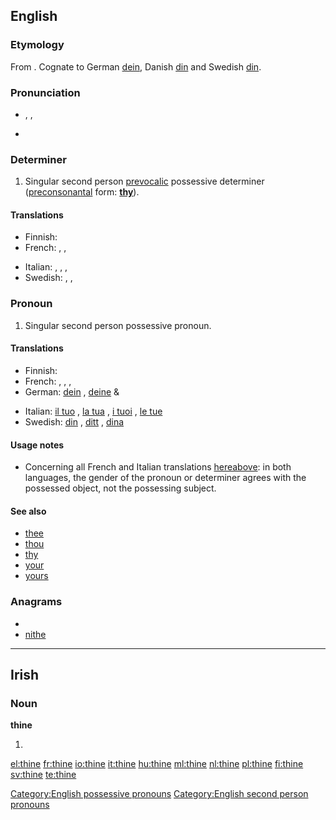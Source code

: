 {{wikipedia}}
==English==

===Etymology===
From {{etyl|ang|en}} {{term|þīn||lang=ang}}. Cognate to German [[dein]], Danish [[din]] and Swedish [[din]].

===Pronunciation===
* {{enPR|/<i>th</i>īn/}}, {{IPA|/ðæin/}}, {{SAMPA|/Dain/}}
* {{audio|en-us-thine.ogg|Audio (US)}}
*: {{rhymes|aɪn}}

===Determiner===
{{en-det|your}}

# {{archaic}} Singular second person [[prevocalic]] possessive determiner ([[preconsonantal]] form: '''[[thy]]''').

====Translations====
{{trans-top|possessive determiner}}
* Finnish: {{t+|fi|sinun}}
* French: {{t+|fr|ton|m|s}}, {{t+|fr|ta|f|s}}, {{t+|fr|tes|p}}
{{trans-mid}}
* Italian: {{t+|it|tuo|m|s}}, {{t+|it|tua|f|s}}, {{t+|it|tuoi|m|p}}, {{t+|it|tue|f|p}}
* Swedish: {{t+|sv|din|c|s}}, {{t+|sv|ditt|n|s}}, {{t+|sv|dina|p}}
{{trans-bottom}}

===Pronoun===
{{en-pron|yours}}

# {{archaic}} Singular second person possessive pronoun.

====Translations====
{{trans-top|possessive pronoun}}
* Finnish: {{t+|fi|sinun}}
* French: {{t+|fr|le tien|m|s}}, {{t+|fr|la tienne|f|s}}, {{t+|fr|les tiens|m|p}}, {{t+|fr|les tiennes|f|p}}
* German: [[dein]] {{m}}{{s}}, [[deine]] {{p}} & {{f}}{{s}}
{{trans-mid}}
* Italian: [[il tuo]] {{m}}{{s}}, [[la tua]] {{f}}{{s}}, [[i tuoi]] {{m}}{{p}}, [[le tue]]
* Swedish: [[din]] {{c}}{{s}}, [[ditt]] {{n}}{{s}}, [[dina]] {{p}} {{f}}{{p}}
{{trans-bottom}}

====Usage notes====
* Concerning all French and Italian translations [[hereabove]]: in both languages, the gender of the pronoun or determiner agrees with the possessed object, not the possessing subject.

====See also====
* [[thee]]
* [[thou]]
* [[thy]]
* [[your]]
* [[yours]]

===Anagrams===
* {{alphagram|ehint}}
* [[nithe#English|nithe]]

[[Category:English possessive pronouns]]
[[Category:English second person pronouns]]

----

==Irish==

===Noun===
'''thine'''

# {{mutation of|tine#Irish|tine}}

[[el:thine]]
[[fr:thine]]
[[io:thine]]
[[it:thine]]
[[hu:thine]]
[[ml:thine]]
[[nl:thine]]
[[pl:thine]]
[[fi:thine]]
[[sv:thine]]
[[te:thine]]